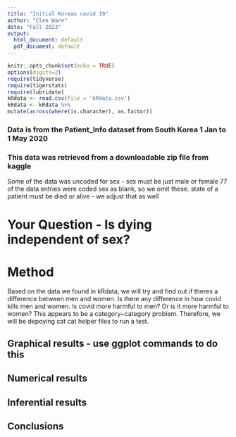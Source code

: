 ```yaml
---
title: "Initial Korean covid 19"
author: "Cleo Ware"
date: "Fall 2023"
output:
  html_document: default
  pdf_document: default
---
```


```r
knitr::opts_chunk$set(echo = TRUE)
options(digits=2)
require(tidyverse)
require(tigerstats)
require(lubridate)
kRdata <- read.csv(file = 'kRdata.csv')
kRdata <- kRdata %>%
mutate(across(where(is.character), as.factor))

```
### Data is from the Patient_Info dataset from South Korea 1 Jan to 1 May 2020
### This data was retrieved from a downloadable zip file from kaggle

Some of the data was uncoded for sex - sex must be just male or female
77 of the data entries were coded sex  as blank, so we omit these.
state of a patient must be died or alive - we adjust that as well   
  
# Your Question - Is dying independent of sex?


# Method 
Based on the data we found in kRdata, we will try and find out if theres a difference between men and women. Is there any difference in how covid kills men and women. Is covid more harmful to men? Or is it more harmful to women? This appears to be a category~category problem. Therefore, we will be depoying cat cat helper files to run a test. 


## Graphical results - use ggplot commands to do this  



  





  
## Numerical results


## Inferential results 




## Conclusions

